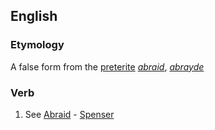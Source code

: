 ==English==

===Etymology===
A false form from the [[preterite]] ''[[abraid]]'', ''[[abrayde]]''
===Verb===
{{infl|en|verb|head=abray}}

# {{obsolete}} See [[Abraid]] - [[Spenser]]